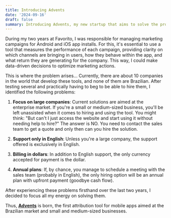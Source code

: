 ```yaml
---
title: Introducing Advents
date: '2024-09-16'
draft: false
summary: Introducing Advents, my new startup that aims to solve the problem of attribution tools for mobile apps in Brazil.
---
```


During my two years at Favorito, I was responsible for managing marketing campaigns for Android and iOS app installs. For this, it's essential to use a tool that measures the performance of each campaign, providing clarity on which channels are bringing in users, how they behave within the app, and what return they are generating for the company. This way, I could make data-driven decisions to optimize marketing actions.

This is where the problem arises... Currently, there are about 10 companies in the world that develop these tools, and none of them are Brazilian. After testing several and practically having to beg to be able to hire them, I identified the following problems:

1. **Focus on large companies**: Current solutions are aimed at the enterprise market. If you're a small or medium-sized business, you'll be left unassisted when it comes to hiring and using the tool. You might think: "But can't I just access the website and start using it without needing help to hire?" The answer is NO. You need to contact the sales team to get a quote and only then can you hire the solution.

2. **Support only in English**: Unless you're a large company, the support offered is exclusively in English.

3. **Billing in dollars**: In addition to English support, the only currency accepted for payment is the dollar.

4. **Annual plans**: If, by chance, you manage to schedule a meeting with the sales team (probably in English), the only hiring option will be an annual plan with upfront payment (goodbye cash flow).

After experiencing these problems firsthand over the last two years, I decided to focus all my energy on solving them.

Thus, **[Advents](https://advents.io)** is born, the first attribution tool for mobile apps aimed at the Brazilian market and small and medium-sized businesses.
